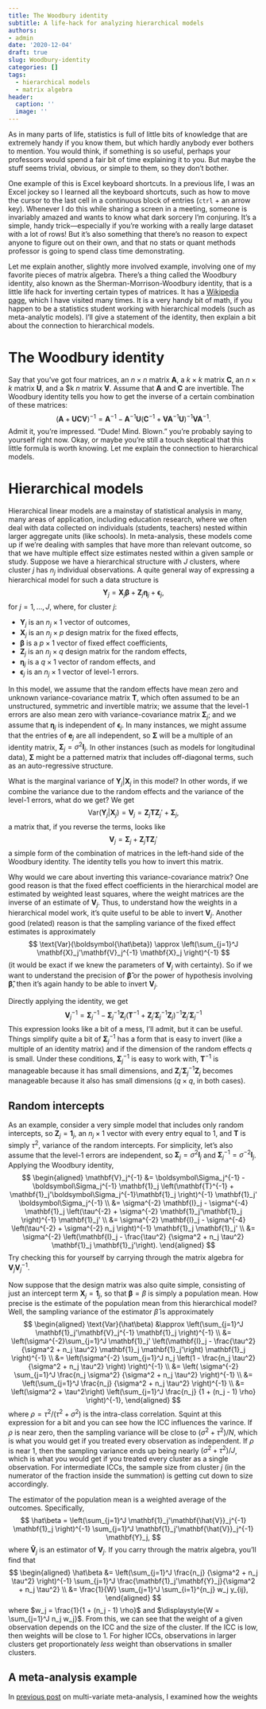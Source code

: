 ```yaml
---
title: The Woodbury identity
subtitle: A life-hack for analyzing hierarchical models
authors:
- admin
date: '2020-12-04'
draft: true
slug: Woodbury-identity
categories: []
tags:
  - hierarchical models
  - matrix algebra
header:
  caption: ''
  image: ''
---
```


As in many parts of life, statistics is full of little bits of knowledge that are extremely handy if you know them, but which hardly anybody ever bothers to mention. You would think, if something is so useful, perhaps your professors would spend a fair bit of time explaining it to you. But maybe the stuff seems trivial, obvious, or simple to them, so they don't bother. 

One example of this is Excel keyboard shortcuts. In a previous life, I was an Excel jockey so I learned all the keyboard shortcuts, such as how to move the cursor to the last cell in a continuous block of entries (`ctrl` + an arrow key). Whenever I do this while sharing a screen in a meeting, someone is invariably amazed and wants to know what dark sorcery I'm conjuring. It's a simple, handy trick---especially if you're working with a really large dataset with a lot of rows! But it's also something that there's no reason to expect anyone to figure out on their own, and that no stats or quant methods professor is going to spend class time demonstrating. 

Let me explain another, slightly more involved example, involving one of my favorite pieces of matrix algebra. There's a thing called the Woodbury identity, also known as the Sherman-Morrison-Woodbury identity, that is a little life hack for inverting certain types of matrices. It has a [Wikipedia page](https://en.wikipedia.org/wiki/Woodbury_matrix_identity), which I have visited many times. It is a very handy bit of math, if you happen to be a statistics student working with hierarchical models (such as meta-analytic models). I'll give a statement of the identity, then explain a bit about the connection to hierarchical models. 

# The Woodbury identity

Say that you've got four matrices, an $n \times n$ matrix $\mathbf{A}$, a $k \times k$ matrix $\mathbf{C}$, an $n \times k$ matrix $\mathbf{U}$, and a $k \times $n$ matrix $\mathbf{V}$. Assume that $\mathbf{A}$ and $\mathbf{C}$ are invertible. The Woodbury identity tells you how to get the inverse of a certain combination of these matrices:
$$
\left(\mathbf{A} + \mathbf{U} \mathbf{C} \mathbf{V}\right)^{-1} = \mathbf{A}^{-1} - \mathbf{A}^{-1} \mathbf{U} \left(\mathbf{C}^{-1} + \mathbf{V} \mathbf{A}^{-1} \mathbf{U} \right)^{-1} \mathbf{V} \mathbf{A}^{-1}.
$$
Admit it, you're impressed. "Dude! Mind. Blown." you're probably saying to yourself right now. Okay, or maybe you're still a touch skeptical that this little formula is worth knowing. Let me explain the connection to hierarchical models. 

# Hierarchical models

Hierarchical linear models are a mainstay of statistical analysis in many, many areas of application, including education research, where we often deal with data collected on individuals (students, teachers) nested within larger aggregate units (like schools). In meta-analysis, these models come up if we're dealing with samples that have more than relevant outcome, so that we have multiple effect size estimates nested within a given sample or study. 
Suppose we have a hierarchical structure with $J$ clusters, where cluster $j$ has $n_j$ individual observations. A quite general way of expressing a hierarchical model for such a data structure is
$$
\mathbf{Y}_j = \mathbf{X}_j \boldsymbol\beta + \mathbf{Z}_j \boldsymbol\eta_j + \boldsymbol\epsilon_j,
$$
for $j = 1,...,J$, where, for cluster $j$:

- $\mathbf{Y}_j$ is an $n_j \times 1$ vector of outcomes, 
- $\mathbf{X}_j$ is an $n_j \times p$ design matrix for the fixed effects, 
- $\boldsymbol\beta$ is a $p \times 1$ vector of fixed effect coefficients,
- $\mathbf{Z}_j$ is an $n_j \times q$ design matrix for the random effects,
- $\boldsymbol\eta_j$ is a $q \times 1$ vector of random effects, and
- $\boldsymbol\epsilon_j$ is an $n_j \times 1$ vector of level-1 errors. 

In this model, we assume that the random effects have mean zero and unknown variance-covariance matrix $\mathbf{T}$, which often assumed to be an unstructured, symmetric and invertible matrix; we assume that the level-1 errors are also mean zero with variance-covariance matrix $\boldsymbol\Sigma_j$; and we assume that $\boldsymbol\eta_j$ is independent of $\boldsymbol\epsilon_j$. In many instances, we might assume that the entries of $\mathbf{e}_j$ are all independent, so $\boldsymbol\Sigma$ will be a multiple of an identity matrix, $\boldsymbol\Sigma_j = \sigma^2 \mathbf{I}_j$. In other instances (such as models for longitudinal data), $\boldsymbol\Sigma$ might be a patterned matrix that includes off-diagonal terms, such as an auto-regressive structure. 

What is the marginal variance of $\mathbf{Y}_j | \mathbf{X}_j$ in this model? In other words, if we combine the variance due to the random effects and the variance of the level-1 errors, what do we get? We get
$$
\text{Var}\left(\mathbf{Y}_j | \mathbf{X}_j \right) = \mathbf{V}_j = \mathbf{Z}_j \mathbf{T} \mathbf{Z}_j' + \boldsymbol\Sigma_j,
$$
a matrix that, if you reverse the terms, looks like
$$
\mathbf{V}_j = \boldsymbol\Sigma_j + \mathbf{Z}_j \mathbf{T} \mathbf{Z}_j'
$$
a simple form of the combination of matrices in the left-hand side of the Woodbury identity. The identity tells you how to invert this matrix. 

Why would we care about inverting this variance-covariance matrix? One good reason is that the fixed effect coefficients in the hierarchical model are estimated by weighted least squares, where the weight matrices are the inverse of an estimate of $\mathbf{V}_j$. Thus, to understand how the weights in a hierarchical model work, it's quite useful to be able to invert $\mathbf{V}_j$. Another good (related) reason is that the sampling variance of the fixed effect estimates is approximately
$$
\text{Var}(\boldsymbol{\hat\beta}) \approx \left(\sum_{j=1}^J \mathbf{X}_j'\mathbf{V}_j^{-1} \mathbf{X}_j \right)^{-1}
$$
(it would be exact if we knew the parameters of $\mathbf{V}_j$ with certainty). So if we want to understand the precision of $\boldsymbol{\hat\beta}$ or the power of hypothesis involving $\boldsymbol{\hat\beta}$, then it's again handy to be able to invert $\mathbf{V}_j$.

Directly applying the identity, we get
$$
\mathbf{V}_j^{-1} = \boldsymbol\Sigma_j^{-1} - \boldsymbol\Sigma_j^{-1} \mathbf{Z}_j \left(\mathbf{T}^{-1} + \mathbf{Z}_j'\boldsymbol\Sigma_j^{-1}\mathbf{Z}_j \right)^{-1} \mathbf{Z}_j' \boldsymbol\Sigma_j^{-1}
$$
This expression looks like a bit of a mess, I'll admit, but it can be useful. Things simplify quite a bit of $\boldsymbol\Sigma_j^{-1}$ has a form that is easy to invert (like a multiple of an identity matrix) and if the dimension of the random effects $q$ is small. Under these conditions, $\boldsymbol\Sigma_j^{-1}$ is easy to work with, $\mathbf{T}^{-1}$ is manageable because it has small dimensions, and $\mathbf{Z}_j'\boldsymbol\Sigma_j^{-1}\mathbf{Z}_j$ becomes manageable because it also has small dimensions ($q \times q$, in both cases).

## Random intercepts

As an example, consider a very simple model that includes only random intercepts, so $\mathbf{Z}_j = \mathbf{1}_j$, an $n_j \times 1$ vector with every entry equal to 1, and $\mathbf{T}$ is simply $\tau^2$, variance of the random intercepts. For simplicity, let's also assume that the level-1 errors are independent, so $\boldsymbol\Sigma_j = \sigma^2 \mathbf{I}_j$ and $\boldsymbol\Sigma_j^{-1} = \sigma^{-2} \mathbf{I}_j$. Applying the Woodbury identity, 
$$
\begin{aligned}
\mathbf{V}_j^{-1} &= \boldsymbol\Sigma_j^{-1} - \boldsymbol\Sigma_j^{-1} \mathbf{1}_j \left(\mathbf{T}^{-1} + \mathbf{1}_j'\boldsymbol\Sigma_j^{-1}\mathbf{1}_j \right)^{-1} \mathbf{1}_j' \boldsymbol\Sigma_j^{-1} \\
&= \sigma^{-2} \mathbf{I}_j - \sigma^{-4} \mathbf{1}_j \left(\tau^{-2} + \sigma^{-2} \mathbf{1}_j'\mathbf{1}_j \right)^{-1} \mathbf{1}_j' \\
&= \sigma^{-2} \mathbf{I}_j - \sigma^{-4} \left(\tau^{-2} + \sigma^{-2} n_j \right)^{-1} \mathbf{1}_j \mathbf{1}_j' \\
&= \sigma^{-2} \left(\mathbf{I}_j - \frac{\tau^2} {\sigma^2 + n_j \tau^2} \mathbf{1}_j \mathbf{1}_j'\right).
\end{aligned}
$$
Try checking this for yourself by carrying through the matrix algebra for $\mathbf{V}_j \mathbf{V}_j^{-1}$.

Now suppose that the design matrix was also quite simple, consisting of just an intercept term $\mathbf{X}_j = \mathbf{1}_j$, so that $\boldsymbol\beta = \beta$ is simply a population mean. How precise is the estimate of the population mean from this hierarchical model? Well, the sampling variance of the estimator $\hat\beta$ is approximately
$$
\begin{aligned}
\text{Var}(\hat\beta) &\approx \left(\sum_{j=1}^J \mathbf{1}_j'\mathbf{V}_j^{-1} \mathbf{1}_j \right)^{-1} \\
&= \left(\sigma^{-2}\sum_{j=1}^J \mathbf{1}_j' \left(\mathbf{I}_j - \frac{\tau^2} {\sigma^2 + n_j \tau^2} \mathbf{1}_j \mathbf{1}_j'\right) \mathbf{1}_j \right)^{-1} \\
&= \left(\sigma^{-2} \sum_{j=1}^J n_j \left(1 - \frac{n_j \tau^2} {\sigma^2 + n_j \tau^2} \right)  \right)^{-1} \\ 
&= \left( \sigma^{-2} \sum_{j=1}^J \frac{n_j \sigma^2} {\sigma^2 + n_j \tau^2} \right)^{-1} \\ 
&= \left(\sum_{j=1}^J \frac{n_j} {\sigma^2 + n_j \tau^2} \right)^{-1} \\
&= \left(\sigma^2 + \tau^2\right) \left(\sum_{j=1}^J \frac{n_j} {1 + (n_j - 1) \rho} \right)^{-1},
\end{aligned}
$$
where $\rho = \tau^2 / (\tau^2 + \sigma^2)$ is the intra-class correlation. Squint at this expression for a bit and you can see how the ICC influences the varince. If $\rho$ is near zero, then the sampling variance will be close to $\left(\sigma^2 + \tau^2\right) / N$, which is what you would get if you treated every observation as independent. If $\rho$ is near 1, then the sampling variance ends up being nearly $\left(\sigma^2 + \tau^2\right) / J$, which is what you would get if you treated every cluster as a single observation. For intermediate ICCs, the sample size from cluster $j$ (in the numerator of the fraction inside the summation) is getting cut down to size accordingly. 

The estimator of the population mean is a weighted average of the outcomes. Specifically,
$$
\hat\beta = \left(\sum_{j=1}^J \mathbf{1}_j'\mathbf{\hat{V}}_j^{-1} \mathbf{1}_j \right)^{-1} \sum_{j=1}^J \mathbf{1}_j'\mathbf{\hat{V}}_j^{-1} \mathbf{Y}_j,
$$
where $\mathbf{\hat{V}}_j$ is an estimator of $\mathbf{V}_j$. If you carry through the matrix algebra, you'll find that
$$
\begin{aligned}
\hat\beta &= \left(\sum_{j=1}^J \frac{n_j} {\sigma^2 + n_j \tau^2} \right)^{-1} \sum_{j=1}^J \frac{\mathbf{1}_j'\mathbf{Y}_j}{\sigma^2 + n_j \tau^2} \\
&= \frac{1}{W} \sum_{j=1}^J \sum_{i=1}^{n_j} w_j y_{ij},
\end{aligned}
$$
where $w_j = \frac{1}{1 + (n_j - 1) \rho}$ and $\displaystyle{W = \sum_{j=1}^J n_j w_j}$. From this, we can see that the weight of a given observation depends on the ICC and the size of the cluster. If the ICC is low, then weights will be close to 1. For higher ICCs, observations in larger clusters get proportionately _less_ weight than observations in smaller clusters.

## A meta-analysis example

In [previous post](/weighting-in-multivariate-meta-analysis/) on multi-variate meta-analysis, I examined how the weights